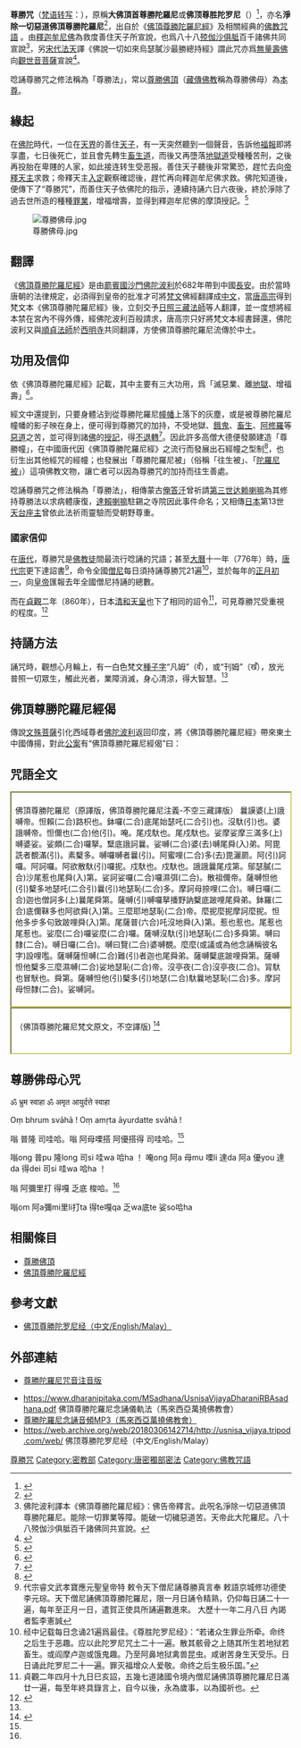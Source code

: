 {{漢傳密宗}}
{{藏传佛教}}

'''尊勝咒'''（[[IAST|梵语转写]]：{{IAST|Vijaya Dhāraṇī}}），原稱'''大佛頂首尊勝陀羅尼'''或'''佛顶尊胜陀罗尼'''（{{IAST|Sarva Durgati Pariśodhana Uṣṇīṣa-vijaya Dhāraṇī}}）<ref>{{Cite book|title = 佛頂尊勝陀羅尼經|language = 中文}}</ref>，亦名'''淨除一切惡道佛頂尊勝陀羅尼'''<ref>{{Cite book | title = 佛頂尊勝陀羅尼經 | language = 中文 | quote = 佛告帝釋言。此咒名淨除一切惡道佛頂尊勝陀羅尼……。}}</ref>，出自於《[[佛頂尊勝陀羅尼經|佛頂尊勝陀羅尼經]]》及相關經典的[[佛教|佛教]][[咒語|咒語]] 。由[[釋迦牟尼佛|釋迦牟尼佛]]為救度善住天子所宣說，也爲八十八[[殑伽沙|殑伽沙]][[俱胝|俱胝]]百千諸佛共同宣說<ref>佛陀波利譯本《佛頂尊勝陀羅尼經》：佛告帝釋言。此呪名淨除一切惡道佛頂尊勝陀羅尼。能除一切罪業等障。能破一切穢惡道苦。天帝此大陀羅尼。八十八殑伽沙俱胝百千諸佛同共宣說。</ref>，另[[宋代|宋代]][[法天|法天]]譯《佛說一切如來烏瑟膩沙最勝總持經》謂此咒亦爲[[無量壽佛|無量壽佛]]向[[觀世音菩薩|觀世音菩薩]]宣說<ref>{{Cite web |url=http://tripitaka.cbeta.org/T19n0978_001 |title=佛說一切如來烏瑟膩沙最勝總持經 西天譯經三藏朝散大夫試鴻臚卿傳教大師臣法天奉　詔譯 |access-date=2017-11-16 |archive-date=2019-05-19 |archive-url=https://web.archive.org/web/20190519221859/http://tripitaka.cbeta.org/T19n0978_001 |dead-url=no }}</ref>。

唸誦尊勝咒之修法稱為「尊勝法」，常以[[尊勝佛頂|尊勝佛頂]]（[[藏傳佛教|藏傳佛教]]稱為尊勝佛母{{R|佛教百科2}}）為[[本尊|本尊]]。

== 緣起 ==
在[[釋迦牟尼佛|佛陀]]時代，一位在[[天_(佛教)|天界]]的善住[[天人_(佛教)|天子]]，有一天突然聽到一個聲音，告訴他[[福報|福報]]即將享盡，七日後死亡，並且會先轉生[[畜生道|畜生道]]，而後又再墮落[[地獄道|地獄道]]受種種苦刑，之後再投胎在卑賤的人家，如此接连转生受恶报。善住天子聽後非常驚恐，趕忙去向[[帝釋天|帝釋天主]]求救；帝釋天主[[三昧|入定]]觀察確認後，趕忙再向釋迦牟尼佛求救。佛陀知道後，便傳下了“尊勝咒”，而善住天子依佛陀的指示，連續持誦六日六夜後，終於淨除了過去世所造的種種[[罪業|罪業]]，增福增壽，並得到釋迦牟尼佛的摩頂授記。<ref>{{Cite|url=http://www.pudumaster.org/index.php/meeting-notes/meeting-notes-singapore/348-2011-10-19-6|title=安樂妙寶(七)完結篇-釋普度比丘尼2011.10.19講於新加坡佛教青年弘法團|accessdate=2018-08-28|archive-date=2020-09-18|archive-url=https://web.archive.org/web/20200918210939/http://pudumaster.org/index.php/meeting-notes/meeting-notes-singapore/348-2011-10-19-6|dead-url=no}}</ref>

[[File:尊勝佛母.jpg|thumb]]

== 翻譯 ==
《[[佛頂尊勝陀羅尼經|佛頂尊勝陀羅尼經]]》是由[[罽賓國|罽賓國]][[沙門|沙門]][[佛陀波利|佛陀波利]]於682年帶到中國[[長安|長安]]。由於當時唐朝的法律規定，必須得到皇帝的批准才可將[[梵文|梵文]]佛經翻譯成[[中文|中文]]，當[[唐高宗|唐高宗]]得到梵文本《佛頂尊勝陀羅尼經》後，立刻交予[[日照三藏|日照三藏]][[法師|法師]]等人翻譯，並一度想將經本禁在宮內不得外傳，經佛陀波利百般請求，唐高宗只好將梵文本經書歸還，佛陀波利又與[[順貞法師|順貞法師]]於[[西明寺_(西安)|西明寺]]共同翻譯，方使佛頂尊勝陀羅尼流傳於中土。

== 功用及信仰 ==
依《佛頂尊勝陀羅尼經》記載，其中主要有三大功用，爲「滅惡業、離[[地獄_(佛教)|地獄]]、增福壽」<ref>{{Cite book | title = 佛頂尊勝陀羅尼經 | language = 中文 | quote = 此佛頂尊勝陀羅尼。若有人聞一經於耳。先世所造一切地獄惡業。悉皆消滅當得清淨之身。隨所生處憶持不忘。從一佛剎至一佛剎。從一天界至一天界。遍歷三十三天。所生之處憶持不忘。天帝若人命欲將終。須臾憶念此陀羅尼。還得增壽得身口意淨。身無苦痛。隨其福利隨處安隱。一切如來之所觀視。一切天神恒常侍衛。為人所敬惡障消滅。一切菩薩同心覆護。天帝若人能須臾讀誦此陀羅尼者。此人所有一切地獄畜生閻羅王界餓鬼之苦。破壞消滅無有遺餘。諸佛剎土及諸天宮。一切菩薩所住之門。無有障礙隨意趣入……佛告帝釋言。此咒名淨除一切惡道佛頂尊勝陀羅尼。能除一切罪業等障。能破一切穢惡道苦。……天帝汝當善持守護勿令忘失。天帝若人須臾得聞此陀羅尼。千劫已來積造惡業重障。應受種種流轉生死。地獄餓鬼畜生閻羅王界阿修羅身。夜叉羅剎鬼神布單那羯吒布單那阿波娑摩囉。蚊虻龜狗蟒蛇一切諸鳥。及諸猛獸一切蠢動含靈。乃至蟻子之身更不重受。即得轉生諸佛如來一生補處菩薩同會處生。或得大姓婆羅門家生。或得大剎利種家生。或得豪貴最勝家生。天帝此人得如上貴處生者。皆由聞此陀羅尼故。轉所生處皆得清淨。}}</ref>。

經文中還提到，只要身體沾到從尊勝陀羅尼[[幢_(佛具)|幢]][[幡_(佛具)|幡]]上落下的灰塵，或是被尊勝陀羅尼幢幡的影子映在身上，便可得到尊勝咒的加持，不受地獄、[[餓鬼|餓鬼]]、[[畜生|畜生]]、[[阿修罗_(佛教)|阿修羅]]等[[惡道|惡道]]之苦，並可得到諸[[佛|佛]]的[[授記|授記]]，得[[不退轉|不退轉]]<ref>{{Cite book | title = 佛頂尊勝陀羅尼經 | language = 中文 | quote = 天帝若有苾芻苾芻尼優婆塞優婆夷族姓男族姓女。於幢等上或見或與相近。其影映身。或風吹陀羅尼。上幢等上塵落在身上。天帝彼諸眾生所有罪業。應墮惡道地獄畜生閻羅王界餓鬼界阿修羅身惡道之苦。皆悉不受亦不為罪垢染污。天帝此等眾生。為一切諸佛之所授記。皆得不退轉於阿耨多羅三藐三菩提。大帝何況更以多諸供具華鬘塗香末香幢幡蓋等衣服瓔珞。作諸莊嚴。於四衢道造窣堵波。安置陀羅尼。合掌恭敬旋繞行道歸依禮拜。天帝彼人能如是供養者。名摩訶薩埵。真是佛子持法棟梁。又是如來全身舍利窣堵波塔。}}</ref>。因此許多高僧大德便發願建造「尊勝幢」，在中國唐代因《佛頂尊勝陀羅尼經》之流行而發展出石經幢之型制<ref>{{Cite web |url=http://ccbs.ntu.edu.tw/FULLTEXT/JR-MAG/nx83543.htm |title=經幢的形制、性質和來源──經幢研究之二-劉淑芬 |access-date=2017-05-10 |archive-date=2018-02-04 |archive-url=https://web.archive.org/web/20180204113936/http://ccbs.ntu.edu.tw/FULLTEXT/JR-MAG/nx83543.htm |dead-url=no }}</ref>，也衍生出其他經咒的經幢；也發展出「尊勝陀羅尼被」（俗稱「往生被」、「[[陀羅經被|陀羅尼被]]」）這項佛教文物，讓亡者可以因為尊勝咒的加持而往生善處。

唸誦尊勝咒之修法稱為「尊勝法」，相傳蒙古[[俺答汗|俺答汗]]曾祈請[[第三世达赖喇嘛|第三世达赖喇嘛]]為其修持尊勝法以求病體康復，[[達賴喇嘛|達賴喇嘛]]駐錫之寺院{{Internal_link_helper/en|達蘭薩拉尊勝寺|Namgyal Monastery}}因此事件命名{{R|Bryant Wheel}}；又相傳[[日本|日本]]第13世[[天台座主|天台座主]]{{Internal_link_helper/ja|尊意}}曾依此法祈雨靈驗而受朝野尊重。{{R|佛光3}}

=== 國家信仰 ===
在[[唐代|唐代]]，尊勝咒是[[佛教徒|佛教徒]]間最流行唸誦的咒語；甚至[[大曆|大曆]]十一年（776年）時，[[唐代宗|唐代宗]]更下達詔書<ref>代宗睿文武孝寶應元聖皇帝特 敕令天下僧尼誦尊勝真言奉 敕語京城修功德使李元琮。天下僧尼誦佛頂尊勝陀羅尼，限一月日誦令精熟，仍仰每日誦二十一遍，每年至正月一日，遣賀正使具所誦遍數進來。 大歷十一年二月八日 內謁者監李憲誠</ref>，命令全國[[僧伽|僧尼]]每日須持誦尊勝咒21遍<ref>经中记载每日念诵21遍爲最佳。《尊胜陀罗尼经》：“若诸众生罪业所牵。命终之后生于恶趣。应以此陀罗尼咒土二十一遍。散其骸骨之上随其所生若地狱若畜生。或阎摩卢迦或饿鬼趣。乃至阿鼻地狱禽兽昆虫。咸谢苦身生天受乐。日日诵此陀罗尼二十一遍。罪灭福增众人爱敬。命终之后生极乐国。”</ref>，並於每年的[[正月初一|正月初一]]，向[[皇帝|皇帝]]匯報去年全國僧尼持誦的總數。

而在[[貞觀_(日本)|貞觀]]二年（860年），日本[[清和天皇|清和天皇]]也下了相同的詔令<ref>貞觀二年四月十九日巳亥詔，五幾七道諸國令境內僧尼誦佛頂尊勝陀羅尼日滿廿一遍，每至年終具錄言上，自今以後，永為歲事，以為國祈也。</ref>，可見尊勝咒受重視的程度。<ref name="尊勝咒研究">{{Cite book | author = 林光明 | title = 漢傳唐本: 尊勝咒研究 | location = 臺灣 | publisher = 嘉豐出版社 | date = 2006-04-01 | ISBN =  9789868202221 | language = 中文}}</ref>

== 持誦方法 ==
誦咒時，觀想心月輪上，有一白色梵文[[種子字|種子字]]“凡姆”（वँ），或“刊姆”（खँ），放光普照一切眾生，觸此光者，業障消滅，身心清涼，得大智慧。<ref name="安樂妙寶"/>

== 佛頂尊勝陀羅尼經偈 ==
傳說[[文殊菩薩|文殊菩薩]]引化西域尊者[[佛陀波利|佛陀波利]]返回印度，將《佛頂尊勝陀羅尼經》帶來東土中國傳揚，對此[[公案|公案]]有“佛頂尊勝陀羅尼經偈”曰：<br/>
{{Cquote|西域尊者往東來，

卻被文殊化引開；

東土若無尊勝咒，

孤魂難以脫塵埃。}}

== 咒語全文 ==

<div style="background:#fff;font:serif;border:#cc6 2px inset;padding:0.5em">
佛頂尊勝陀羅尼（原譯版，佛頂尊勝陀羅尼注義-不空三藏譯版）
曩謨婆(上)誐嚩帝。怛賴(二合)路枳也。鉢囉(二合)底尾始瑟吒(二合引)也。沒馱(引)也。婆誐嚩帝。怛儞也(二合)他(引)。唵。尾戍馱也。尾戍馱也。娑摩娑摩三滿多(上)嚩婆娑。娑頗(二合)囉拏。糱底誐訶曩。娑嚩(二合)婆(去)嚩尾舜(入)弟。阿毘詵者覩滿(引)。素櫱多。嚩囉嚩者曩(引)。阿蜜哩(二合)多(去)毘灑罽。阿(引)訶囉。阿訶囉。阿欲散馱(引)囉抳。戍馱也。戍馱也。誐誐曩尾戍第。鄔瑟膩(二合)沙尾惹也尾舜(入)第。娑訶娑囉(二合)囉濕弭(二合)。散祖儞帝。薩嚩怛他(引)櫱多地瑟吒(二合引)曩(引)地瑟恥(二合)多。摩訶母捺哩(二合)。嚩日囉(二合)迦也僧訶多(上)曩尾舜第。薩嚩(引)嚩囉拏播野訥櫱底跛哩尾舜弟。鉢羅(二合)底儞靺多也阿欲舜(入)第。三麼耶地瑟恥(二合)帝。麼抳麼抳摩訶麼抳。怛他多步多句致跛哩舜(入)第。尾薩普(六合)吒沒地舜(入)第。惹也惹也。尾惹也尾惹也。娑麼(二合)囉娑麼(二合)囉。薩嚩沒馱(引)地瑟恥(二合)多舜第。嚩曰隸(二合)。嚩日囉(二合)。嚩曰覽(二合)婆嚩覩。麼麼(或議或為他念誦稱彼名字)設哩嚂。薩嚩薩怛嚩(二合)難(引)者迦也尾舜弟。薩嚩櫱底跛哩舜第。薩嚩怛他櫱多三麼濕嚩(二合)娑地瑟恥(二合)帝。沒亭夜(二合)沒亭夜(二合)。冐馱也冒䭾也。舜第。薩嚩怛他(引)櫱多(引)地瑟(二合)馱曩地瑟恥(二合)多。摩訶母怛隸(二合)。娑嚩訶。</div>

<div style="background:#fff;font:serif;border:#cc6 2px inset;padding:0.5em">
{{IAST|Uṣṇīṣa Vijaya Dhāraṇī}} （佛頂尊勝陀羅尼梵文原文，不空譯版) <ref>{{Cite web |url=https://www.youtube.com/watch?v=EUH9hBtpAKQ |title=存档副本 |access-date=2017-04-26 |archive-date=2021-01-09 |archive-url=https://web.archive.org/web/20210109122512/https://www.youtube.com/watch?v=EUH9hBtpAKQ |dead-url=no }}</ref><br/>
{{IAST|namo bhagavate trailokya prativiśiṣṭaya buddhāya bhagavate.<br/>
tadyathā, om, viśodhaya viśodhaya, samâsama<br/>
samantāvabhāsa-spharaṇa gati gahana svabhāva viśuddhe,<br/>
abhiṣiñcatu mām. sugata vara vacana amṛtâbhiṣekai.<br/>
āhara āhara āyuḥ saṃ-dhāraṇi. śodhaya śodhaya gagana viśuddhe.<br/>
uṣṇīṣa vijaya viśuddhe sahasra-raśmi sam-codite.<br/>
sarva tathāgatâdhiṣṭhānādhiṣṭhita mahā-mudre.<br/>
vajra kāya sam-hatana viśuddhe.<br/>
sarvāvaraṇâpāyanagati pariviśuddhe, prati-nivartaya āyuḥ śuddhe.<br/>
samayâdhiṣṭhite. maṇi maṇi mahāmaṇi.<br/>
tathatā bhūta-koṭi pariśuddhe. visphuṭa buddhi śuddhe.<br/>
jaya jaya, vijaya vijaya. smara smara, sarva buddhâdhiṣṭhita śuddhe,<br/>
vajri vajra garbhe vajram bhavatu mama śarīram.<br/>
sarva sattvānām ca kāya pariviśuddhe. sarva gati pariśuddhe.<br/>
sarva tathāgata samāśvāsâdhiṣṭhite.<br/>
budhya budhya, bodhaya bodhaya, śuddhe.<br/>
sarva tathāgatâdhiṣṭhānādhiṣṭhita mahā-mudre svāhā.}}<br/></div>

== 尊勝佛母心咒 == 
ॐ भ्रुम स्वाहा   ॐ अमृत आयुर्दत्ते स्वाहा 

Oṃ bhrum svāhā ! Oṃ amṛta āyurdatte svāhā !

嗡 普隆 司哇哈。嗡 阿母㗚搭 阿優搭得 司哇哈。<ref name="安樂妙寶"/>

嗡ong 普pu 隆long 司si 哇wa 哈ha ！ 唵ong 阿a 母mu 㗚li 達da 阿a 優you 達da 得dei 司si 哇wa 哈ha ！

嗡 阿彌里打 得嘎 乏底 梭哈。<ref name="安樂妙寶"/>

嗡om  阿a彌mi里li打ta  得te嘎qa  乏wa底te  娑so哈ha

== 相關條目 ==
* [[尊勝佛頂|尊勝佛頂]]
* [[佛頂尊勝陀羅尼經|佛頂尊勝陀羅尼經]]

== 參考文獻 ==
{{Reflist|refs=

<ref name="佛教百科2">{{Cite book|author=周叔迦|date=1994|title=「碧雲寺」條目所附〈北京香山碧雲寺的雕塑〉摘錄|work=《中華佛教百科全書》|pages=|location=臺南縣永康市|publisher=中華佛教百科文獻基金會|isbn=9579982104|language=zh-tw}}</ref>

<ref name="Bryant Wheel">{{Cite book|last=Bryant|first=Barry|title=Wheel of Time Sand Mandala: Visual Scripture of Tibetan Buddhism|url=https://archive.org/details/wheeloftimesandm0000brya|orig-year=1992|year=2003|publisher=Snow Lion Publications|location=Ithaca, NY|isbn=1559391871|pages=[https://archive.org/details/wheeloftimesandm0000brya/page/95 95], 96|edition=2nd|language=}}</ref>

<ref name="佛光3">{{Cite book|author=慈怡法師主編|date=1988|title=尊勝法|work=《佛光大辭典》|pages=|location=高雄縣大樹鄉|publisher=佛光|isbn=9789575433307|language=zh-tw}}</ref>

}}
* [https://web.archive.org/web/20180306142714/http://usnisa_vijaya.tripod.com/web/ 佛顶尊勝陀罗尼经（中文/English/Malay）]

== 外部連結 ==
*[https://web.archive.org/web/20140405100920/http://chung-kuan.org/attachments/99.11_Scripture.doc 尊勝陀羅尼咒音注音版]

*https://www.dharanipitaka.com/MSadhana/UsnisaVijayaDharaniRBAsadhana.pdf {{Wayback|url=https://www.dharanipitaka.com/MSadhana/UsnisaVijayaDharaniRBAsadhana.pdf |date=20210830120012 }} 佛頂尊勝陀羅尼念誦儀軌法（馬來西亞萬撓佛教會）
*[https://www.dharanipitaka.com/MDharani/UsnisaVijayaDharaniFinal.mp3 尊勝陀羅尼念誦音頻MP3（馬來西亞萬撓佛教會）] {{Wayback|url=https://www.dharanipitaka.com/MDharani/UsnisaVijayaDharaniFinal.mp3 |date=20210830115347 }}
*https://web.archive.org/web/20180306142714/http://usnisa_vijaya.tripod.com/web/ 佛顶尊勝陀罗尼经（中文/English/Malay）

{{China-buddhism-book-mijiao}}
{{密宗}}
[[Category:尊勝咒|]]
[[Category:密教部|Category:密教部]]
[[Category:唐密獨部密法|Category:唐密獨部密法]]
[[Category:佛教咒語|Category:佛教咒語]]